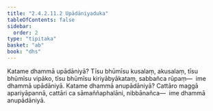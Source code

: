```yaml
---
title: "2.4.2.11.2 Upādāniyaduka"
tableOfContents: false
sidebar:
  order: 2
type: "tipitaka"
basket: "ab"
book: "dhs"
---
```



<DynamicBreadcrumb />

<Division number="1555" book="dhs">

<Paragraph number="2266" book="dhs">
Katame dhammā upādāniyā? Tīsu bhūmīsu kusalaṃ, akusalaṃ, tīsu bhūmīsu vipāko, tīsu bhūmīsu kiriyābyākataṃ, sabbañca rūpaṃ—  ime dhammā upādāniyā.
</Paragraph>

</Division>
<Division number="1556" book="dhs">

<Paragraph number="2267" book="dhs">
Katame dhammā anupādāniyā? Cattāro maggā apariyāpannā, cattāri ca sāmaññaphalāni, nibbānañca—  ime dhammā anupādāniyā.
</Paragraph>
</Division>